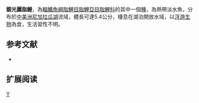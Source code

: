 {{Speciesbox 
| taxon = Astyanax cocibolca
| status = NE
| status_system = IUCN3.1
| authority = [[Bussing|Bussing]], 2008
| synonyms = 
}}
'''銀光麗脂鯉'''，為[[輻鰭魚綱|輻鰭魚綱]][[脂鯉目|脂鯉目]][[脂鯉亞目|脂鯉亞目]][[脂鯉科|脂鯉科]]的其中一個[[種|種]]，為熱帶淡水魚，分布於[[中美洲|中美洲]][[尼加拉瓜湖|尼加拉瓜湖]]流域，體長可達5.4公分，棲息在湖泊開放水域，以[[浮游生物|浮游生物]]為食，生活習性不明。

==参考文献==
{{refbegin}}
*{{FishBase_species|genus=Astyanax|species=cocibolca|year=2013|month=11}}
{{refend}}

== 扩展阅读 ==
{{refbegin}}
{{wikispecies-inline|Astyanax cocibolca|銀光麗脂鯉}}
{{refend}}
{{Taxonbar|from=Q6398346}}

[[Category:麗脂鯉屬|Y]]


{{魚類小作品}}
